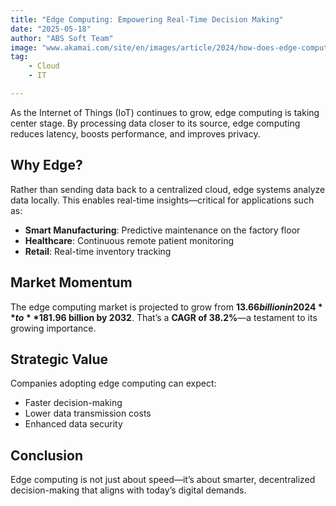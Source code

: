 ```yaml
---
title: "Edge Computing: Empowering Real-Time Decision Making"
date: "2025-05-18"
author: "ABS Soft Team"
image: "www.akamai.com/site/en/images/article/2024/how-does-edge-computing-work.png"
tag: 
    - Cloud
    - IT 

---
```


As the Internet of Things (IoT) continues to grow, edge computing is taking center stage. By processing data closer to its source, edge computing reduces latency, boosts performance, and improves privacy.

## Why Edge?

Rather than sending data back to a centralized cloud, edge systems analyze data locally. This enables real-time insights—critical for applications such as:

- **Smart Manufacturing**: Predictive maintenance on the factory floor  
- **Healthcare**: Continuous remote patient monitoring  
- **Retail**: Real-time inventory tracking  

## Market Momentum

The edge computing market is projected to grow from **$13.66 billion in 2024** to **$181.96 billion by 2032**. That’s a **CAGR of 38.2%**—a testament to its growing importance.

## Strategic Value

Companies adopting edge computing can expect:

- Faster decision-making  
- Lower data transmission costs  
- Enhanced data security  

## Conclusion

Edge computing is not just about speed—it’s about smarter, decentralized decision-making that aligns with today’s digital demands.
